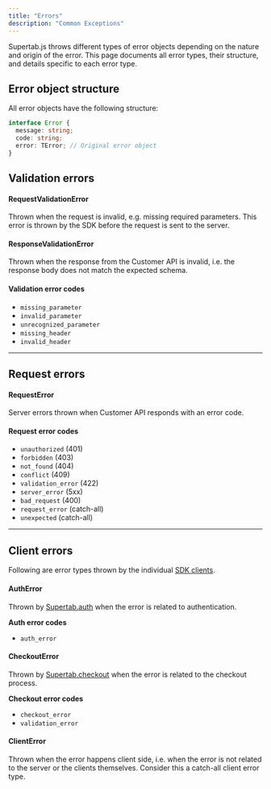 ```yaml
---
title: "Errors"
description: "Common Exceptions"
---
```


Supertab.js throws different types of error objects depending on the nature and origin of the error.
This page documents all error types, their structure, and details specific to each error type.

## Error object structure

All error objects have the following structure:

```typescript
interface Error {
  message: string;
  code: string;
  error: TError; // Original error object
}
```


## Validation errors

#### RequestValidationError

Thrown when the request is invalid, e.g. missing required parameters. This error is thrown by the SDK before the request is sent to the server.

#### ResponseValidationError

Thrown when the response from the Customer API is invalid, i.e. the response body does not match the expected schema.

#### Validation error codes

- `missing_parameter`
- `invalid_parameter`
- `unrecognized_parameter`
- `missing_header`
- `invalid_header`

---

## Request errors

#### RequestError

Server errors thrown when Customer API responds with an error code.

#### Request error codes

- `unauthorized` (401)
- `forbidden` (403)
- `not_found` (404)
- `conflict` (409)
- `validation_error` (422)
- `server_error` (5xx)
- `bad_request` (400)
- `request_error` (catch-all)
- `unexpected` (catch-all)

---

## Client errors

Following are error types thrown by the individual [SDK clients](/supertab-js/reference/overview).

#### AuthError

Thrown by [Supertab.auth](/supertab-js/reference/auth) when the error is related to authentication.

**Auth error codes**

- `auth_error`

#### CheckoutError

Thrown by [Supertab.checkout](/supertab-js/reference/checkout) when the error is related to the checkout process.

**Checkout error codes**

- `checkout_error`
- `validation_error`

#### ClientError

Thrown when the error happens client side, i.e. when the error is not related to the server or the clients themselves. Consider this a catch-all client error type.
